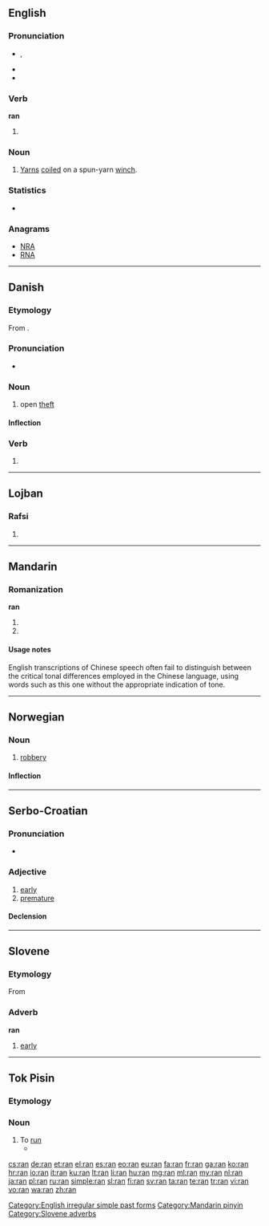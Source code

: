 {{also|rán|rǎn|ràn|rån|RAN}}
==English==

===Pronunciation===
* {{IPA|/ɹæn/}}, {{X-SAMPA|/r\{n/}}
* {{audio|en-us-ran.ogg|Audio (US)}}
* {{rhymes|æn}}

===Verb===
'''ran'''

# {{simple past of|run}}

===Noun===
{{en-noun|-}}

# {{nautical}} [[yarn|Yarns]] [[coil]]ed on a spun-yarn [[winch]].

{{Webster 1913}}

===Statistics===
* {{rank|peace|glad|hair|571|ran|important|mine|wild}}

===Anagrams===
* [[NRA#English|NRA]]
* [[RNA#English|RNA]]

[[Category:English irregular simple past forms]]

----

==Danish==

===Etymology===
From {{etyl|non|da}} {{term|rán|lang=non}}.

===Pronunciation===
* {{IPA|/raːn/|[ʁɑːˀn]|lang=da}}

===Noun===
{{da-noun|et}}

# open [[theft]]

====Inflection====
{{da-noun-infl|et}}

===Verb===
{{head|da|verb form}}

# {{form of|imperative|rane|lang=da}}

----

==Lojban==

===Rafsi===
{{jbo-rafsi}}

# {{rafsi of|ranti}}

----

==Mandarin==

===Romanization===
'''ran'''

# {{nonstandard spelling of|lang=cmn|sc=Latn|rán}}
# {{nonstandard spelling of|lang=cmn|sc=Latn|rǎn}}

====Usage notes====
English transcriptions of Chinese speech often fail to distinguish between the critical tonal differences employed in the Chinese language, using words such as this one without the appropriate indication of tone.

[[Category:Mandarin pinyin]]

----

==Norwegian==

===Noun===
{{no-noun|n}}

# [[robbery]]

====Inflection====
{{no-noun-infl|nb-class=n1|nn-class=n1}}

----

==Serbo-Croatian==

===Pronunciation===
* {{IPA|/râːn/|lang=sh}}

===Adjective===
{{sh-adj|head=rȃn|def=rani|def_a=rȃnī|comp=raniji|comp_a=rànijī|r|ран|ра̑н}}

# [[early]]
# [[premature]]

====Declension====
{{sh-adj-full|ran|o|ranij|e}}

----

==Slovene==

===Etymology===
From {{proto|sla-pro|ranъ|lang=sl}}

===Adverb===
'''ran'''

# [[early]]

[[Category:Slovene adverbs]]

----
==Tok Pisin==
===Etymology===
{{etyl|en|tpi}} {{term|run}}

===Noun===
{{head|tpi|noun}}

# To [[run]]
#* {{tpi-cite-bible|Gen|2|14|Nem bilong namba 3 wara em Taigris na em i '''ran''' i go long hap sankamap bilong kantri Asiria. Na nem bilong namba 4 wara em Yufretis.}}

{{LDL|tpi}}

[[cs:ran]]
[[de:ran]]
[[et:ran]]
[[el:ran]]
[[es:ran]]
[[eo:ran]]
[[eu:ran]]
[[fa:ran]]
[[fr:ran]]
[[ga:ran]]
[[ko:ran]]
[[hr:ran]]
[[io:ran]]
[[it:ran]]
[[ku:ran]]
[[lt:ran]]
[[li:ran]]
[[hu:ran]]
[[mg:ran]]
[[ml:ran]]
[[my:ran]]
[[nl:ran]]
[[ja:ran]]
[[pl:ran]]
[[ru:ran]]
[[simple:ran]]
[[sl:ran]]
[[fi:ran]]
[[sv:ran]]
[[ta:ran]]
[[te:ran]]
[[tr:ran]]
[[vi:ran]]
[[vo:ran]]
[[wa:ran]]
[[zh:ran]]